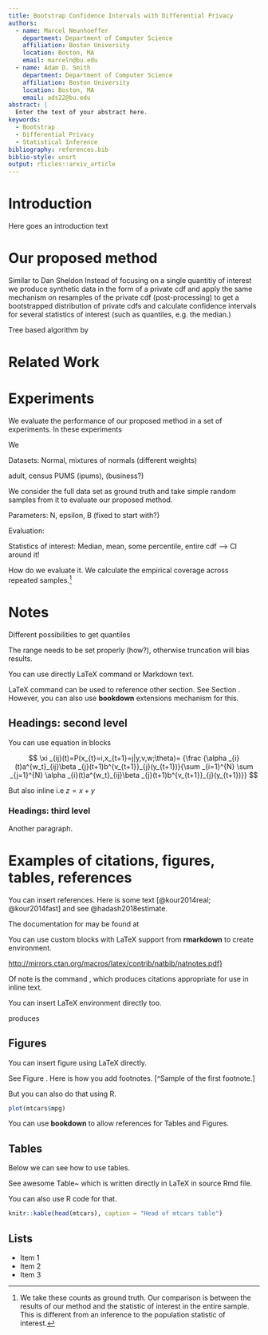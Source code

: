```yaml
---
title: Bootstrap Confidence Intervals with Differential Privacy
authors:
  - name: Marcel Neunhoeffer
    department: Department of Computer Science
    affiliation: Boston University
    location: Boston, MA
    email: marceln@bu.edu
  - name: Adam D. Smith
    department: Department of Computer Science
    affiliation: Boston University
    location: Boston, MA
    email: ads22@bu.edu
abstract: |
  Enter the text of your abstract here.
keywords:
  - Bootstrap
  - Differential Privacy
  - Statistical Inference
bibliography: references.bib
biblio-style: unsrt
output: rticles::arxiv_article
---
```


# Introduction

Here goes an introduction text

# Our proposed method
\label{sec:method}
Similar to Dan Sheldon 
Instead of focusing on a single quantitiy of interest we produce synthetic data in the form of a private cdf and apply the same mechanism on resamples of the private cdf (post-processing) to get a bootstrapped distribution of private cdfs and calculate confidence intervals for several statistics of interest (such as quantiles, e.g. the median.)

Tree based algorithm by 

# Related Work



# Experiments

We evaluate the performance of our proposed method in a set of experiments. In these experiments 

We 


Datasets: Normal, mixtures of normals (different weights)

adult, census PUMS (ipums), (business?)

We consider the full data set as ground truth and take simple random samples from it to evaluate our proposed method.

Parameters: N, epsilon, B (fixed to start with?)

Evaluation:

Statistics of interest: Median, mean, some percentile, entire cdf --> CI around it!

How do we evaluate it. We calculate the empirical coverage across repeated samples.^[We take these counts as ground truth. Our comparison is between the results of our method and the statistic of interest in the entire sample. This is different from an inference to the population statistic of interest.]

# Notes

Different possibilities to get quantiles 

The range needs to be set properly (how?), otherwise truncation will bias results.

You can use directly LaTeX command or Markdown text. 

LaTeX command can be used to reference other section. See Section \ref{sec:headings}.
However, you can also use **bookdown** extensions mechanism for this.



## Headings: second level

You can use equation in blocks

$$
\xi _{ij}(t)=P(x_{t}=i,x_{t+1}=j|y,v,w;\theta)= {\frac {\alpha _{i}(t)a^{w_t}_{ij}\beta _{j}(t+1)b^{v_{t+1}}_{j}(y_{t+1})}{\sum _{i=1}^{N} \sum _{j=1}^{N} \alpha _{i}(t)a^{w_t}_{ij}\beta _{j}(t+1)b^{v_{t+1}}_{j}(y_{t+1})}}
$$

But also inline i.e $z=x+y$

### Headings: third level

Another paragraph. 


# Examples of citations, figures, tables, references
\label{sec:others}

You can insert references. Here is some text [@kour2014real; @kour2014fast] and see @hadash2018estimate.

The documentation for \verb+natbib+ may be found at

You can use custom blocks with LaTeX support from **rmarkdown** to create environment.

::: {.center latex=true}
  <http://mirrors.ctan.org/macros/latex/contrib/natbib/natnotes.pdf}>
:::

Of note is the command \verb+\citet+, which produces citations
appropriate for use in inline text.  

You can insert LaTeX environment directly too.

\begin{verbatim}
   \citet{hasselmo} investigated\dots
\end{verbatim}

produces

\begin{quote}
  Hasselmo, et al.\ (1995) investigated\dots
\end{quote}

\begin{center}
  \url{https://www.ctan.org/pkg/booktabs}
\end{center}


## Figures

You can insert figure using LaTeX directly. 

See Figure \ref{fig:fig1}. Here is how you add footnotes. [^Sample of the first footnote.]

\begin{figure}
  \centering
  \fbox{\rule[-.5cm]{4cm}{4cm} \rule[-.5cm]{4cm}{0cm}}
  \caption{Sample figure caption.}
  \label{fig:fig1}
\end{figure}

But you can also do that using R.

```r
plot(mtcars$mpg)
```

You can use **bookdown** to allow references for Tables and Figures.


## Tables

Below we can see how to use tables. 

See awesome Table~\ref{tab:table} which is written directly in LaTeX in source Rmd file.

\begin{table}
 \caption{Sample table title}
  \centering
  \begin{tabular}{lll}
    \toprule
    \multicolumn{2}{c}{Part}                   \\
    \cmidrule(r){1-2}
    Name     & Description     & Size ($\mu$m) \\
    \midrule
    Dendrite & Input terminal  & $\sim$100     \\
    Axon     & Output terminal & $\sim$10      \\
    Soma     & Cell body       & up to $10^6$  \\
    \bottomrule
  \end{tabular}
  \label{tab:table}
\end{table}

You can also use R code for that.

```r
knitr::kable(head(mtcars), caption = "Head of mtcars table")
```


## Lists

- Item 1
- Item 2 
- Item 3
